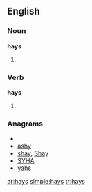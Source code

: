 {{wikipedia}}

==English==

===Noun===
'''hays'''

# {{plural of|[[hay]]}}

===Verb===
'''hays'''

# {{third-person singular of|[[hay]]}}

===Anagrams===
* {{alphagram|ahsy}}
* [[ashy#English|ashy]]
* [[shay#English|shay]], [[Shay#English|Shay]]
* [[SYHA#English|SYHA]]
* [[yahs#English|yahs]]

[[ar:hays]]
[[simple:hays]]
[[tr:hays]]